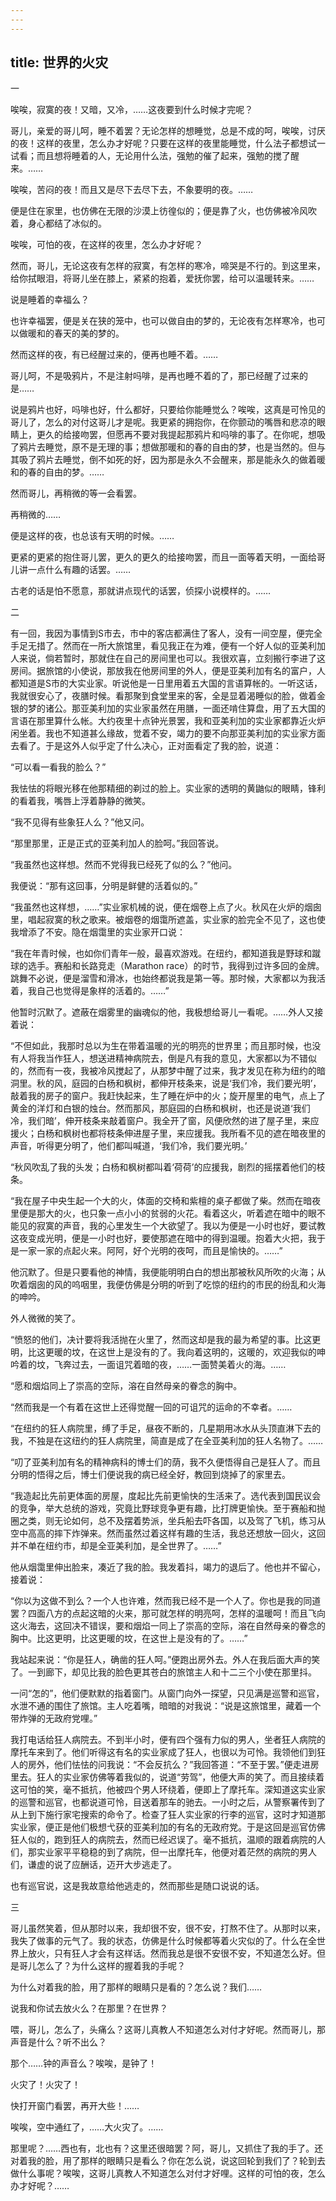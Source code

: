 ```yaml
---
---
---
```

title: 世界的火灾
---



一

唉唉，寂寞的夜！又暗，又冷，……这夜要到什么时候才完呢？

哥儿，亲爱的哥儿呵，睡不着罢？无论怎样的想睡觉，总是不成的呵，唉唉，讨厌的夜！这样的夜里，怎么办才好呢？只要在这样的夜里能睡觉，什么法子都想试一试看；而且想将睡着的人，无论用什么法，强勉的催了起来，强勉的搅了醒来。……

唉唉，苦闷的夜！而且又是尽下去尽下去，不象要明的夜。……

便是住在家里，也仿佛在无限的沙漠上彷徨似的；便是靠了火，也仿佛被冷风吹着，身心都结了冰似的。

唉唉，可怕的夜，在这样的夜里，怎么办才好呢？

然而，哥儿，无论这夜有怎样的寂寞，有怎样的寒冷，啼哭是不行的。到这里来，给你拭眼泪，将哥儿坐在膝上，紧紧的抱着，爱抚你罢，给可以温暖转来。……

说是睡着的幸福么？

也许幸福罢，便是关在狭的笼中，也可以做自由的梦的，无论夜有怎样寒冷，也可以做暖和的春天的美的梦的。

然而这样的夜，有已经醒过来的，便再也睡不着。……

哥儿呵，不是吸鸦片，不是注射吗啡，是再也睡不着的了，那已经醒了过来的是……

说是鸦片也好，吗啡也好，什么都好，只要给你能睡觉么？唉唉，这真是可怜见的哥儿了，怎么的对付这哥儿才是呢。我更紧的拥抱你，在你颤动的嘴唇和悲凉的眼睛上，更久的给接吻罢，但愿再不要对我提起那鸦片和吗啡的事了。在你呢，想吸了鸦片去睡觉，原不是无理的事；想做那暖和的春的自由的梦，也是当然的。但与其吸了鸦片去睡觉，倒不如死的好，因为那是永久不会醒来，那是能永久的做着暖和的春的自由的梦。……

然而哥儿，再稍微的等一会看罢。

再稍微的……

便是这样的夜，也总该有天明的时候。……

更紧的更紧的抱住哥儿罢，更久的更久的给接吻罢，而且一面等着天明，一面给哥儿讲一点什么有趣的话罢。……

古老的话是怕不愿意，那就讲点现代的话罢，侦探小说模样的。……

二

有一回，我因为事情到S市去，市中的客店都满住了客人，没有一间空屋，便完全手足无措了。然而在一所大旅馆里，看见我正在为难，便有一个好人似的亚美利加人来说，倘若暂时，那就住在自己的房间里也可以。我很欢喜，立刻搬行李进了这房间。据旅馆的小使说，那放我在他房间里的外人，便是亚美利加有名的富户，人都知道是S市的大实业家。听说他是一日里用着五大国的言语算帐的。一听这话，我就很安心了，夜膳时候。看那聚到食堂里来的客，全是显着渴睡似的脸，做着金银的梦的诸公。那亚美利加的实业家虽然在用膳，一面还啃住算盘，用了五大国的言语在那里算什么帐。大约夜里十点钟光景罢，我和亚美利加的实业家都靠近火炉闲坐着。我也不知道甚么缘故，觉着不安，竭力的要不向那亚美利加的实业家方面去看了。于是这外人似乎定了什么决心，正对面看定了我的脸，说道：

“可以看一看我的脸么？”

我怯怯的将眼光移在他那精细的剃过的脸上。实业家的透明的黄鼬似的眼睛，锋利的看着我，嘴唇上浮着静静的微笑。

“我不见得有些象狂人么？”他又问。

“那里那里，正是正式的亚美利加人的脸呵。”我回答说。

“我虽然也这样想。然而不党得我已经死了似的么？”他问。

我便说：“那有这回事，分明是鲜健的活着似的。”

“我虽然也这样想，……”实业家机械的说，便在烟卷上点了火。秋风在火炉的烟囱里，唱起寂寞的秋之歌来。被烟卷的烟霭所遮盖，实业家的脸完全不见了，这也使我增添了不安。隐在烟霭里的实业家开口说：

“我在年青时候，也如你们青年一般，最喜欢游戏。在纽约，都知道我是野球和蹴球的选手。赛船和长路竞走（Marathon race）的时节，我得到过许多回的金牌。跳舞不必说，便是溜雪和滑冰，也始终都说我是第一等。那时候，大家都以为我活着，我自己也觉得是象样的活着的。……”

他暂时沉默了。遮蔽在烟雾里的幽魂似的他，我极想给哥儿一看呢。……外人又接着说：

“不但如此，我那时总以为生在带着温暖的光的明亮的世界里；而且那时候，也没有人将我当作狂人，想送进精神病院去，倒是凡有我的意见，大家都以为不错似的，然而有一夜，我被冷风搅起了，从那梦中醒了过来，我才发见在称为纽约的暗洞里。秋的风，庭园的白杨和枫树，都伸开枝条来，说是‘我们冷，我们要光明’，敲着我的房子的窗户。我赶快起来，生了睡在炉中的火；旋开屋里的电气，点上了黄金的洋灯和白银的烛台。然而那风，那庭园的白杨和枫树，也还是说道‘我们冷，我们暗’，伸开枝条来敲着窗户。我全开了窗，风便欣然的进了屋子里，来应援火；白杨和枫树也都将枝条伸进屋子里，来应援我。我所看不见的遮在暗夜里的声音，听得更分明了，他们都叫喊道，‘我们冷，我们要光明。’

“秋风吹乱了我的头发；白杨和枫树都叫着‘荷荷’的应援我，剧烈的摇摆着他们的枝条。

“我在屋子中央生起一个大的火，体面的交椅和紫檀的桌子都做了柴。然而在暗夜里便是那大的火，也只象一点小小的贫弱的火花。看着这火，听着遮在暗中的眼不能见的寂寞的声音，我的心里发生一个大欲望了。我以为便是一小时也好，要试教这夜变成光明，便是一小时也好，要使那遮在暗中的得到温暖。抱着大火把，我于是一家一家的点起火来。阿阿，好个光明的夜呵，而且是愉快的。……”

他沉默了。但是只要看他的神情，我便能明明白白的想出那被秋风所吹的火海；从吹着烟囱的风的呜咽里，我便仿佛是分明的听到了吃惊的纽约的市民的纷乱和火海的呻吟。

外人微微的笑了。

“愤怒的他们，决计要将我活抛在火里了，然而这却是我的最为希望的事。比这更明，比这更暖的坟，在这世上是没有的了。我向着这明的，这暖的，欢迎我似的呻吟着的坟，飞奔过去，一面诅咒着暗的夜，……一面赞美着火的海。……

“愿和烟焰同上了崇高的空际，溶在自然母亲的眷念的胸中。

“然而我是一个有着在这世上还得觉醒一回的可诅咒的运命的不幸者。……

“在纽约的狂人病院里，缚了手足，昼夜不断的，几星期用冰水从头顶直淋下去的我，不独是在这纽约的狂人病院里，简直是成了在全亚美利加的狂人名物了。……

“叨了亚美利加有名的精神病科的博士们的荫，我不久便悟得自己是狂人了。而且分明的悟得之后，博士们便说我的病已经全好，教回到烧掉了的家里去。

“我造起比先前更体面的房屋，度起比先前更愉快的生活来了。选代表到国民议会的竞争，举大总统的游戏，究竟比野球竞争更有趣，比打牌更愉快。至于赛船和抛圈之类，则无论如何，总不及摆着势派，坐兵船去吓各国，以及驾了飞机，练习从空中高高的摔下炸弹来。然而虽然过着这样有趣的生活，我总还想放一回火，这回并不单在纽约市，却是全亚美利加，是全世界了。……”

他从烟霭里伸出脸来，凑近了我的脸。我发着抖，竭力的退后了。他也并不留心，接着说：

“你以为这做不到么？一个人也许难，然而我已经不是一个人了。你也是我的同道罢？四面八方的点起这暗的火来，那可就怎样的明亮呵，怎样的温暖呵！而且飞向这火海去，这回决不错误，要和烟焰一同上了崇高的空际，溶在自然母亲的眷念的胸中。比这更明，比这更暖的坟，在这世上是没有的了。……”

我站起来说：“你是狂人，确凿的狂人呵。”便跑出房外去。外人在我后面大声的笑了。一到廊下，却见比我的脸色更其苍白的旅馆主人和十二三个小使在那里抖。

一问“怎的”，他们便默默的指着窗门。从窗门向外一探望，只见满是巡警和巡官，水泄不通的围住了旅馆。主人吃着嘴，暗暗的对我说：“说是这旅馆里，藏着一个带炸弹的无政府党哩。”

我打电话给狂人病院去。不到半小时，便有四个强有力似的男人，坐者狂人病院的摩托车来到了。他们听得这有名的实业家成了狂人，也很以为可怜。我领他们到狂人的房外，他们怯怯的问我说：“不会反抗么？”我回答道：“不至于罢。”便走进房里去。狂人的实业家仿佛等着我似的，说道“劳驾”，他便大声的笑了。而且接续着这可怕的笑，毫不抵抗，他被四个男人环绕着，便即上了摩托车。深知道这实业家的巡警和巡官，也都说道可怜，目送着那车的驰去。一小时之后，从警察署传到了从上到下施行家宅搜索的命令了。检查了狂人实业家的行李的巡官，这时才知道那实业家，便正是他们极想弋获的亚美利加的有名的无政府党。于是这回是巡官仿佛狂人似的，跑到狂人的病院去，然而已经迟误了。毫不抵抗，温顺的跟着病院的人们，那实业家平平稳稳的到了病院，但一出摩托车，他便对着茫然的病院的男人们，谦虚的说了应酬话，迈开大步逃走了。

也有巡官说，这是我故意给他逃走的，然而那些是随口说说的话。

三

哥儿虽然笑着，但从那时以来，我却很不安，很不安，打熬不住了。从那时以来，我失了做事的元气了。我的状态，仿佛是什么时候都等着火灾似的了。什么在全世界上放火，只有狂人才会有这样话。然而我总是很不安很不安，不知道怎么好。但是哥儿怎么了？为什么这样的握着我的手呢？

为什么对着我的脸，用了那样的眼睛只是看的？怎么说？我们……

说我和你试去放火么？在那里？在世界？

喂，哥儿，怎么了，头痛么？这哥儿真教人不知道怎么对付才好呢。然而哥儿，那声音是什么？听不出么？

那个……钟的声音么？唉唉，是钟了！

火灾了！火灾了！

快打开窗门看罢，再开大些！……

唉唉，空中通红了，……大火灾了。……

那里呢？……西也有，北也有？这里还很暗罢？阿，哥儿，又抓住了我的手了。还对着我的脸，用了那样的眼睛只是看么？你在怎么说，说这回轮到我们了？轮到去做什么事呢？唉唉，这哥儿真教人不知道怎么对付才好哩。这样的可怕的夜，怎么办才好呢？……